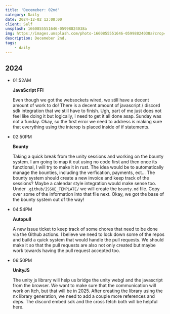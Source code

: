 ```yaml
---
title: 'Decemeber: 02nd'
category: Daily
date: 2024-12-02 12:00:00
client: Self
unsplash: 1660855551646-05998824038a
img: https://images.unsplash.com/photo-1660855551646-05998824038a?crop=entropy&cs=srgb&fm=jpg&ixid=MnwzNjM5Nzd8MHwxfHJhbmRvbXx8fHx8fHx8fDE2ODE3NDg2ODY&ixlib=rb-4.0.3&q=85
description: Decemeber 2nd.
tags:
    - daily
---
```



## 2024

-   01:52AM

    **JavaScript FFI**

    Even though we got the websockets wired, we still have a decent amount of work to do!
    There is a decent amount of javascript / discord sdk integration that we still have to finish.
    Ugh, part of me just does not feel like doing it but logically, I need to get it all done asap.
    Sunday was not a funday.
    Okay, so the first error we need to address is making sure that everything using the interop is placed inside of if statements.

-   02:50PM

    **Bounty**

    Taking a quick break from the unity sessions and working on the bounty system.
    I am going to map it out using no code first and then once its functional, I will try to make it in rust.
    The idea would be to automatically manage the bounties, including the verfication, payments, ect...
    The bounty system should create a new invoice and keep track of the sessions?
    Maybe a calendar style integration would make sense too.
    Under `.github/ISSUE_TEMPLATE/` we will create the `bounty.md` file.
    Copy over some of the information into that file next.
    Okay, we got the base of the bounty system out of the way!

-   04:54PM

    **Autopull**

    A new issue ticket to keep track of some chores that need to be done via the Github actions.
    I believe we need to lock down some of the repos and build a quick system that would handle the pull requests.
    We should make it so that the pull requests are also not only created but maybe work towards having the pull request accepted too.

-   06:50PM

    **UnityJS**

    The unity js library will help us bridge the unity webgl and the javascript from the browser.
    We want to make sure that the communication will work on Itch, but that will be in 2025.
    After creating the library using the nx library generation, we need to add a couple more references and deps.
    The discord embed sdk and the cross fetch both will be helpful here.